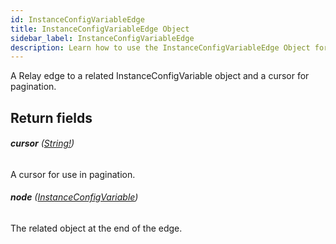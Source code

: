 ```yaml
---
id: InstanceConfigVariableEdge
title: InstanceConfigVariableEdge Object
sidebar_label: InstanceConfigVariableEdge
description: Learn how to use the InstanceConfigVariableEdge Object for Builder's API.
---
```


A Relay edge to a related InstanceConfigVariable object and a cursor for pagination.

## Return fields

###### <b>cursor</b> ([String!](/self-managed/composer/builder/api/schema/scalar/String.mdx))

A cursor for use in pagination.

###### <b>node</b> ([InstanceConfigVariable](/self-managed/composer/builder/api/schema/object/InstanceConfigVariable.mdx))

The related object at the end of the edge.
